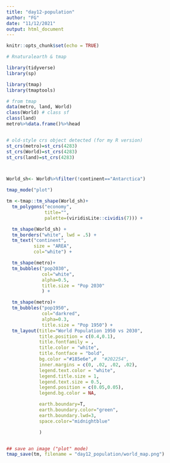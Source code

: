 ```yaml
---
title: "day12-population"
author: "FG"
date: "11/12/2021"
output: html_document
---
```


```r
knitr::opts_chunk$set(echo = TRUE)
```

```r
# Rnaturalearth & tmap

library(tidyverse)
library(sp)

library(tmap)
library(tmaptools)

# from tmap
data(metro, land, World)
class(World) # class sf
class(land)
metro%>%data.frame()%>%head


# old-style crs object detected (for my R version)
st_crs(metro)=st_crs(4283)
st_crs(World)=st_crs(4283)
st_crs(land)=st_crs(4283)



World_sh<- World%>%filter(!continent=="Antarctica")

tmap_mode("plot")

tm <-tmap::tm_shape(World_sh)+
  tm_polygons("economy",
              title="",
              palette=(viridisLite::cividis(7))) +

  tm_shape(World_sh) +
  tm_borders("white", lwd = .5) +
  tm_text("continent",
          size = "AREA",
          col="white") +

  tm_shape(metro)+
  tm_bubbles("pop2030",
             col="white",
             alpha=0.5,
             title.size = "Pop 2030"
             ) +

  tm_shape(metro)+
  tm_bubbles("pop1950",
             col="darkred",
             alpha=0.3,
             title.size = "Pop 1950") +
  tm_layout(title="World Population 1950 vs 2030",
            title.position = c(0.4,0.1),
            title.fontfamily = ,
            title.color = "white",
            title.fontface = "bold",
            bg.color ="#185e6e",#  "#202254",
            inner.margins = c(0, .02, .02, .02),
            legend.text.color = "white",
            legend.title.size = 1,
            legend.text.size = 0.5,
            legend.position = c(0.05,0.05),
            legend.bg.color = NA,

            earth.boundary=T,
            earth.boundary.color="green",
            earth.boundary.lwd=3,
            space.color="midnightblue"

            )


## save an image ("plot" mode)
tmap_save(tm, filename = "day12_population/world_map.png")
```




